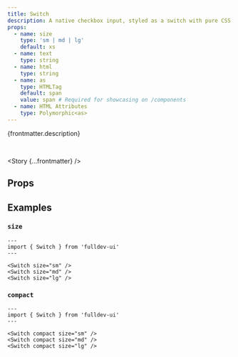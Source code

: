 ```yaml
---
title: Switch
description: A native checkbox input, styled as a switch with pure CSS.
props:
  - name: size
    type: 'sm | md | lg'
    default: xs
  - name: text
    type: string
  - name: html
    type: string
  - name: as
    type: HTMLTag
    default: span
    value: span # Required for showcasing on /components
  - name: HTML Attributes
    type: Polymorphic<as>
---
```



{frontmatter.description}

<br />

<Story {...frontmatter} />

## Props

<PropsTable props={frontmatter.props} />

## Examples

### `size`

<SizeProp />

```astro live
---
import { Switch } from 'fulldev-ui'
---

<Switch size="sm" />
<Switch size="md" />
<Switch size="lg" />
```

### `compact`

<CompactProp />

```astro live
---
import { Switch } from 'fulldev-ui'
---

<Switch compact size="sm" />
<Switch compact size="md" />
<Switch compact size="lg" />
```
